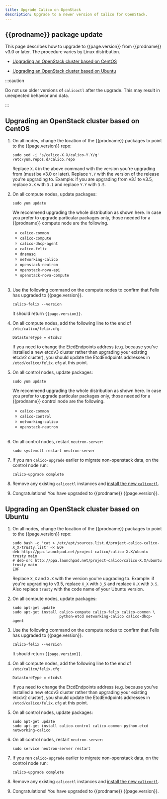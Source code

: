 ```yaml
---
title: Upgrade Calico on OpenStack
description: Upgrade to a newer version of Calico for OpenStack.
---
```


## {{prodname}} package update

This page describes how to upgrade to {{page.version}} from {{prodname}} v3.0 or later. The procedure
varies by Linux distribution.

- [Upgrading an OpenStack cluster based on CentOS](#upgrading-an-openstack-cluster-based-on-centos)

- [Upgrading an OpenStack cluster based on Ubuntu](#upgrading-an-openstack-cluster-based-on-ubuntu)

:::caution

Do not use older versions of `calicoctl` after the upgrade.
This may result in unexpected behavior and data.

:::

## Upgrading an OpenStack cluster based on CentOS

1. On all nodes, change the location of the {{prodname}} packages to point to the {{page.version}} repo:

   ```
   sudo sed -i 's/calico-X.X/calico-Y.Y/g' /etc/yum.repos.d/calico.repo
   ```
   Replace `X.X` in the above command with the version you're upgrading from (must be v3.0 or later).
   Replace `Y.Y` with the version of the release you're upgrading to. Example: if you are upgrading from v3.1
   to v3.5, replace `X.X` with `3.1` and replace `Y.Y` with `3.5`.

1. On all compute nodes, update packages:
   ```
   sudo yum update
   ```
   We recommend upgrading the whole distribution as shown here. In case you prefer to upgrade particular packages only, those needed for a {{prodname}} compute node are the following.
   - `calico-common`
   - `calico-compute`
   - `calico-dhcp-agent`
   - `calico-felix`
   - `dnsmasq`
   - `networking-calico`
   - `openstack-neutron`
   - `openstack-nova-api`
   - `openstack-nova-compute`
<br/><br/>

1. Use the following command on the compute nodes to confirm that Felix has upgraded to {{page.version}}.
   ```
   calico-felix --version
   ```
   It should return `{{page.version}}`.

1. On all compute nodes, add the following line to the end of `/etc/calico/felix.cfg`:
   ```
   DatastoreType = etcdv3
   ```
   If you need to change the EtcdEndpoints address (e.g. because you've installed a new etcdv3 cluster
   rather than upgrading your existing etcdv2 cluster), you should update the EtcdEndpoints addresses
   in `/etcd/calico/felix.cfg` at this point.

1. On all control nodes, update packages:
   ```
   sudo yum update
   ```
   We recommend upgrading the whole distribution as shown here. In case you prefer to upgrade particular packages only, those needed for a {{prodname}} control node are the following.
   - `calico-common`
   - `calico-control`
   - `networking-calico`
   - `openstack-neutron`
<br/><br/>

1. On all control nodes, restart `neutron-server`:
   ```
   sudo systemctl restart neutron-server
   ```

1. If you ran `calico-upgrade` earlier to migrate non-openstack data, on the control node run:
   ```
   calico-upgrade complete
   ```

1. Remove any existing `calicoctl` instances and [install the new `calicoctl`](../maintenance/clis/calicoctl/install).

1. Congratulations! You have upgraded to {{prodname}} {{page.version}}.

## Upgrading an OpenStack cluster based on Ubuntu
1. On all nodes, change the location of the {{prodname}} packages to point to the {{page.version}} repo:

   ```
   sudo bash -c 'cat > /etc/apt/sources.list.d/project-calico-calico-X_X-trusty.list' << EOF
   deb http://ppa.launchpad.net/project-calico/calico-X.X/ubuntu trusty main
   # deb-src http://ppa.launchpad.net/project-calico/calico-X.X/ubuntu trusty main
   EOF
   ```
   Replace `X_X` and `X.X` with the version you're upgrading to. Example: if you're upgrading to v3.5, replace `X_X` with
   `3_5` and replace `X.X` with `3.5`. Also replace `trusty` with the code name of your Ubuntu version.

1. On all compute nodes, update packages:
   ```
   sudo apt-get update
   sudo apt-get install calico-compute calico-felix calico-common \
                        python-etcd networking-calico calico-dhcp-agent

   ```

1. Use the following command on the compute nodes to confirm that Felix has upgraded to {{page.version}}.
   ```
   calico-felix --version
   ```

   It should return `{{page.version}}`.

1. On all compute nodes, add the following line to the end of `/etc/calico/felix.cfg`:
   ```
   DatastoreType = etcdv3
   ```
   If you need to change the EtcdEndpoints address (e.g. because you've installed a new etcdv3 cluster
   rather than upgrading your existing etcdv2 cluster), you should update the EtcdEndpoints addresses
   in `/etcd/calico/felix.cfg` at this point.

1. On all control nodes, update packages:
   ```
   sudo apt-get update
   sudo apt-get install calico-control calico-common python-etcd networking-calico
   ```

1. On all control nodes, restart `neutron-server`:
   ```
   sudo service neutron-server restart
   ```

1. If you ran `calico-upgrade` earlier to migrate non-openstack data, on the control node run:
   ```
   calico-upgrade complete
   ```

1. Remove any existing `calicoctl` instances and [install the new `calicoctl`](../maintenance/clis/calicoctl/install).

1. Congratulations! You have upgraded to {{prodname}} {{page.version}}.
